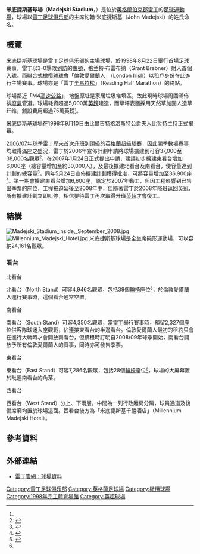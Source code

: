 {{noteTA|G1=足球
|T=zh-hans:米底捷斯基球场; zh-hk:米底捷斯基球場;
|1=zh-hans:雷丁足球俱乐部; zh-hk:雷丁足球會;
|2=zh-hans:伦敦爱尔兰人榄球俱乐部; zh-hk:倫敦愛爾蘭人欖球會;
}}
{{Infobox Stadium
| stadium_name      = 米底捷斯基球場<br />''Madejski Stadium''
| image             = [[File:Madejski.jpg|250 px]]
| fullname          = Madejski Stadium
| location          = 贝内特道（Bennett Road），<br />[[雷丁|雷丁]]，[[伯克郡|伯克郡]] RG2 0FL
| coordinates       = {{coord|51|25|20|N|0|58|58|W|display=it}}
| broke_ground      = 
| built             = 
| opened            = 1998年8月22日
| closed            = 
| demolished        = 
| owner             = RFC Holdings Ltd
| operator          = 
| surface           = 天然草加固人造草纤维<br />（Desso GrassMaster）
| construction_cost = 超過5,000萬[[英鎊|英鎊]]
| architect         = 
| former_names      = 
| tenants           = [[雷丁足球俱乐部|雷丁足球俱乐部]]（1998-現在）<br />[[Richmond_F.C.|列治文足球會]]（1998-1999年）<br />[[London_Irish|倫敦愛爾蘭人欖球會]]（2000-現在）
| seating_capacity  = 24,161人
| dimensions        = 105 x 68 [[米_(單位)|米]]<ref name="pitch resurfacing">{{cite news |language=en |url=http://www.readingfc.premiumtv.co.uk/page/NewsDetail/0,,10306~1065220,00.html |title=Stadium pitch has been lengthened |work=''readingfc.co.uk'' |date=2007-07-02 |accessdate=2007-07-02 |deadurl=yes |archiveurl=https://web.archive.org/web/20070822134240/http://www.readingfc.premiumtv.co.uk/page/NewsDetail/0%2C%2C10306~1065220%2C00.html |archivedate=2007-08-22 }}</ref>
}}
'''米底捷斯基球場'''（'''Madejski Stadium'''，{{pronEng|məˈdeɪski}}）是位於[[英格蘭|英格蘭]][[伯克郡|伯克郡]][[雷丁|雷丁]]的[[足球|足球]][[運動場|運動場]]，球場以[[雷丁足球俱乐部|雷丁足球俱乐部]]的主席約翰·米底捷斯基（John Madejski）的姓氏命名。

== 概覽 ==
米底捷斯基球場是[[雷丁足球俱乐部|雷丁足球俱乐部]]的主場球場，於1998年8月22日舉行首場足球賽事，雷丁以3-0擊敗到訪的[[卢顿足球俱乐部|盧頓]]，格兰特·布雷布纳（Grant Brebner）射入首個入球。而[[橄欖球|聯合式橄欖球]]球會「倫敦愛爾蘭人」（London Irish）以租戶身份在此進行主場賽事。球場亦是「雷丁[[半程马拉松|半馬拉松]]」（Reading Half Marathon）的終點。

球場鄰近「M4[[高速公路|高速公路]]」，地盤原址是家居垃圾堆填區，故此現時球場周圍滿佈排[[甲烷|廢氣]]管道。球場耗資超過5,000萬[[英鎊|英鎊]]建造，而草坪表面採用天然草加固人造草纤维，舖設費用超過75萬英鎊<small><ref name="pitch resurfacing" /></small>。  

米底捷斯基球場在1998年9月10日由比爾吉特[[格洛斯特公爵|格洛斯特公爵]][[告羅士打公爵夫人比哲特|夫人比哲特]]主持正式揭幕。

[[2006年至2007年英格蘭超級聯賽|2006/07年球季]]雷丁歷來首次升班到頂級的[[英格兰足球超级联赛|英格蘭超級聯賽]]，因此開季數場賽事均取得滿座之盛況，雷丁於2006年宣佈計劃申請將球場擴建到可容37,000至38,000名觀眾<small><ref>{{cite news |language=en |url=http://news.bbc.co.uk/sport1/hi/football/teams/r/reading/5366880.stm |title=Royals ready to extend Madejski |publisher=[[BBC|BBC]] Sport |date=2006-09-21 |accessdate=2007-01-28 |archive-date=2016-01-12 |archive-url=https://web.archive.org/web/20160112225906/http://news.bbc.co.uk/sport1/hi/football/teams/r/reading/5366880.stm |dead-url=no }}</ref></small>，在2007年1月24日正式提出申請，建議初步擴建東看台增加6,000座（總容量增加至約30,000人），及最後擴建北看台及南看台，使容量達到計劃的總容量<small><ref>{{cite press release |language=en |url=http://www.readingfc.premiumtv.co.uk/page/NewsDetail/0,,10306~968826,00.html |title=Plans for stadium expansion will be submitted to the Council later this week |publisher=[[雷丁足球俱乐部|''readingfc.co.uk'']] |date=2007-01-22 |accessdate=2007-01-28 |deadurl=yes |archiveurl=https://web.archive.org/web/20120609120447/http://www.readingfc.co.uk/page/NewsDetail/0%2C%2C10306~968826%2C00.html |archivedate=2012-06-09 }}</ref></small>，同年5月24日宣佈擴建計劃獲得批准，可將容量增加至36,900座<small><ref>{{cite news |language=en |url=http://www.reading.gov.uk/Documents/Committee_Services/Planning_Applications_Committee/-2007-2008/070523/item23-madejskistadium.pdf |format=PDF |title=Committee Report by the Director of Environment Culture & Sport |publisher=''reading.gov.uk'' |date=2007-05-23 |accessdate=2007-05-31 |deadurl=yes |archiveurl=https://web.archive.org/web/20080406152702/http://www.reading.gov.uk/Documents/Committee_Services/Planning_Applications_Committee/-2007-2008/070523/item23-madejskistadium.pdf |archivedate=2008-04-06 }}</ref></small>。第一期會擴建東看台增加6,600座，原定於2007年動工，但因工程影響到已售出季票的座位，工程被迫延後至2008年中，但隨著雷丁於2008年降班返回[[英冠|英冠]]，所有擴建計劃立即叫停，相信要待雷丁再次取得升班[[英超|英超]]才會復工。

== 結構 ==
[[File:Madejski_Stadium_inside,_September_2008.jpg|thumb]]
[[File:Millennium_Madejski_Hotel.jpg|thumb]]
米底捷斯基球場是全坐席碗形運動場，可以容納24,161名觀眾。 

=== 看台 ===
;北看台
北看台（North Stand）可容4,946名觀眾，包括39個[[輪椅|輪椅]]座位<small><ref name="mobile.readingfc.co.uk">{{cite news |language=en |url=http://mobile.readingfc.co.uk/page/NewsDetail/0,,10306~311866,00.html |title=Do you know the official stadium capacity? |publisher=''readingfc.co.uk'' |date=2004-11-17 |accessdate=2010-07-23 }}{{dead link|date=2018年1月 |bot=InternetArchiveBot |fix-attempted=yes }}</ref></small>，於倫敦愛爾蘭人進行賽事時，這個看台通常空置。

;南看台
南看台（South Stand）可容4,350名觀眾，當[[雷丁足球俱乐部|雷丁]]舉行賽事時，預留2,327個座位供客隊球迷入座觀戰，佔連接東看台的半邊看台。倫敦愛爾蘭人最初的租約只會在進行大戰時才會開放南看台，但續租時訂明自2008/09年球季開始，南看台開放予所有倫敦愛爾蘭人的賽事，同時亦可發售季票。

;東看台
東看台（East Stand）可容7,286名觀眾，包括28個[[輪椅|輪椅]]座位<small><ref name="mobile.readingfc.co.uk"/></small>，球場的大屏幕置於毗連南看台的角落。

;西看台
西看台（West Stand）分上、下兩層，中間為一列行政廂房分隔，球員通道及後備席廂均置於球場這面。西看台後方為「米底捷斯基千禧酒店」（Millennium Madejski Hotel）。

== 參考資料 ==
{{reflist}}

== 外部連結 ==
{{commonscat|Madejski Stadium}}
*[https://web.archive.org/web/20060814002820/http://www.readingfc.premiumtv.co.uk/page/Stadium/ 雷丁官網：球場資料]

{{英冠球場}}
{{英超球場}}

{{DEFAULTSORT:Madejski Stadium}}
[[Category:雷丁足球俱乐部|Category:雷丁足球俱乐部]]
[[Category:英格蘭足球場|Category:英格蘭足球場]]
[[Category:橄欖球場|Category:橄欖球場]]
[[Category:1998年完工體育場館|Category:1998年完工體育場館]]
[[Category:英超球場|Category:英超球場]]